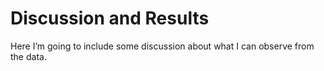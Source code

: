 # Discussion and Results

<!-- ```{r setup, include=FALSE} -->
<!-- knitr::opts_chunk$set(echo = TRUE, cache = TRUE) -->
<!-- ``` -->

Here I'm going to include some discussion about what I can observe from the data.

